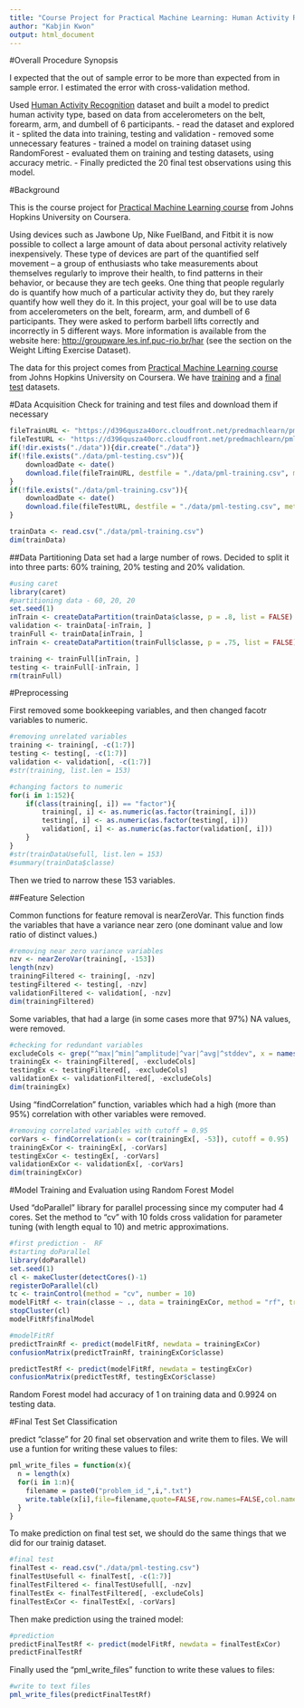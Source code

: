 ```yaml
---
title: "Course Project for Practical Machine Learning: Human Activity Recognition"
author: "Kabjin Kwon"
output: html_document
---
```


#Overall Procedure Synopsis

I expected that the out of sample error to be more than expected from in sample error.
I estimated the error with cross-validation method.

Used [Human Activity Recognition](http://groupware.les.inf.puc-rio.br/har) dataset and built a model to predict human activity type, based on data from accelerometers on the belt, forearm, arm, and dumbell of 6 participants.
- read the dataset and explored it
- splited the data into training, testing and validation
- removed some unnecessary features
- trained a model on training dataset using RandomForest
- evaluated them on training and testing datasets, using accuracy metric.
- Finally predicted the 20 final test observations using this model.

#Background

This is the course project for [Practical Machine Learning course](https://class.coursera.org/predmachlearn-015) from Johns Hopkins University on Coursera.

Using devices such as Jawbone Up, Nike FuelBand, and Fitbit it is now possible to collect a large amount of data about personal activity relatively inexpensively. These type of devices are part of the quantified self movement – a group of enthusiasts who take measurements about themselves regularly to improve their health, to find patterns in their behavior, or because they are tech geeks. One thing that people regularly do is quantify how much of a particular activity they do, but they rarely quantify how well they do it. In this project, your goal will be to use data from accelerometers on the belt, forearm, arm, and dumbell of 6 participants. They were asked to perform barbell lifts correctly and incorrectly in 5 different ways. More information is available from the website here: [http://groupware.les.inf.puc-rio.br/har](http://groupware.les.inf.puc-rio.br/har) (see the section on the Weight Lifting Exercise Dataset).

The data for this project comes from [Practical Machine Learning course](https://class.coursera.org/predmachlearn-015) from Johns Hopkins University on Coursera. 
We have [training](https://d396qusza40orc.cloudfront.net/predmachlearn/pml-training.csv) and a [final test](https://d396qusza40orc.cloudfront.net/predmachlearn/pml-testing.csv) datasets.

#Data Acquisition
Check for training and test files and download them if necessary

```r
fileTrainURL <- "https://d396qusza40orc.cloudfront.net/predmachlearn/pml-training.csv"
fileTestURL <- "https://d396qusza40orc.cloudfront.net/predmachlearn/pml-testing.csv"
if(!dir.exists("./data")){dir.create("./data")}
if(!file.exists("./data/pml-testing.csv")){
    downloadDate <- date()
    download.file(fileTrainURL, destfile = "./data/pml-training.csv", method = "curl")
}
if(!file.exists("./data/pml-training.csv")){
    downloadDate <- date()
    download.file(fileTestURL, destfile = "./data/pml-testing.csv", method = "curl")
}

trainData <- read.csv("./data/pml-training.csv")
dim(trainData)

```


##Data Partitioning
Data set had a large number of rows.
Decided to split it into three parts: 60% training, 20% testing and 20% validation. 

```r
#using caret
library(caret)
#partitioning data - 60, 20, 20
set.seed(1)
inTrain <- createDataPartition(trainData$classe, p = .8, list = FALSE)
validation <- trainData[-inTrain, ]
trainFull <- trainData[inTrain, ]
inTrain <- createDataPartition(trainFull$classe, p = .75, list = FALSE)

training <- trainFull[inTrain, ]
testing <- trainFull[-inTrain, ]
rm(trainFull)
```

#Preprocessing

First removed some bookkeeping variables, and then changed facotr variables to numeric.

```r
#removing unrelated variables
training <- training[, -c(1:7)]
testing <- testing[, -c(1:7)]
validation <- validation[, -c(1:7)]
#str(training, list.len = 153)

#changing factors to numeric
for(i in 1:152){
    if(class(training[, i]) == "factor"){
        training[, i] <- as.numeric(as.factor(training[, i]))
        testing[, i] <- as.numeric(as.factor(testing[, i]))
        validation[, i] <- as.numeric(as.factor(validation[, i]))
    }
}
#str(trainDataUsefull, list.len = 153)
#summary(trainData$classe)
```

Then we tried to narrow these 153 variables.

##Feature Selection

Common functions for feature removal is nearZeroVar. This function finds the variables that have a variance near zero (one dominant value and low ratio of distinct values.)

```r
#removing near zero variance variables
nzv <- nearZeroVar(training[, -153])
length(nzv)
trainingFiltered <- training[, -nzv]
testingFiltered <- testing[, -nzv]
validationFiltered <- validation[, -nzv]
dim(trainingFiltered)
```

Some variables, that had a large (in some cases more that 97%) NA values, were removed.

```r
#checking for redundant variables
excludeCols <- grep("^max|^min|^amplitude|^var|^avg|^stddev", x = names(trainingFiltered))
trainingEx <- trainingFiltered[, -excludeCols]
testingEx <- testingFiltered[, -excludeCols]
validationEx <- validationFiltered[, -excludeCols]
dim(trainingEx)
```

Using "findCorrelation" function, variables which had a high (more than 95%) correlation with other variables were removed.

```r
#removing correlated variables with cutoff = 0.95
corVars <- findCorrelation(x = cor(trainingEx[, -53]), cutoff = 0.95)
trainingExCor <- trainingEx[, -corVars]
testingExCor <- testingEx[, -corVars]
validationExCor <- validationEx[, -corVars]
dim(trainingExCor)
```


#Model Training and Evaluation using Random Forest Model

Used "doParallel" library for parallel processing since my computer had 4 cores.
Set the method to "cv" with 10 folds cross validation for parameter tuning (with length equal to 10) and metric approximations.

```r
#first prediction -  RF
#starting doParallel
library(doParallel)
set.seed(1)
cl <- makeCluster(detectCores()-1)
registerDoParallel(cl)
tc <- trainControl(method = "cv", number = 10)
modelFitRf <- train(classe ~ ., data = trainingExCor, method = "rf", trControl = tc, tuneLength = 10)
stopCluster(cl)
modelFitRf$finalModel

#modelFitRf
predictTrainRf <- predict(modelFitRf, newdata = trainingExCor)
confusionMatrix(predictTrainRf, trainingExCor$classe)

predictTestRf <- predict(modelFitRf, newdata = testingExCor)
confusionMatrix(predictTestRf, testingExCor$classe)     
```

Random Forest model had accuracy of 1 on training data and 0.9924 on testing data. 



#Final Test Set Classification

predict "classe" for 20 final set observation and write them to files. We will use a funtion for writing these values to files:

```r
pml_write_files = function(x){
  n = length(x)
  for(i in 1:n){
    filename = paste0("problem_id_",i,".txt")
    write.table(x[i],file=filename,quote=FALSE,row.names=FALSE,col.names=FALSE)
  }
}

```

To make prediction on final test set, we should do the same things that we did for our trainig dataset.

```r
#final test
finalTest <- read.csv("./data/pml-testing.csv")
finalTestUsefull <- finalTest[, -c(1:7)]
finalTestFiltered <- finalTestUsefull[, -nzv]
finalTestEx <- finalTestFiltered[, -excludeCols]
finalTestExCor <- finalTestEx[, -corVars]
```

Then make prediction using the trained model:

```r
#prediction
predictFinalTestRf <- predict(modelFitRf, newdata = finalTestExCor)
predictFinalTestRf

```

Finally used the "pml_write_files" function to write these values to files:

```r
#write to text files
pml_write_files(predictFinalTestRf)
```
